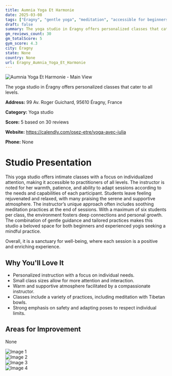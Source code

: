 ```yaml
---
title: Aumnia Yoga Et Harmonie
date: 2025-03-08
tags: ["Éragny", "gentle yoga", "meditation", "accessible for beginners", "intimate atmosphere", "personalized instruction", "Éragny"]  
draft: false
summary: The yoga studio in Éragny offers personalized classes that cater to all levels.
gm_reviews_count: 30
gm_totalScore: 5
gym_score: 4.3
city: Éragny
state: None
country: None
url: Éragny_Aumnia_Yoga_Et_Harmonie
---
```


<div className="aspect-[16/9] relative my-8">
  <img 
    src="https://lh5.googleusercontent.com/p/AF1QipMKk-0L22OJTRC-i8GttSO7xPlX3edK8j-IO1qy=w1920-h1080-k-no"
    alt="Aumnia Yoga Et Harmonie - Main View"
    className="object-cover absolute inset-0 w-full h-full rounded-lg"
  />
</div>

The yoga studio in Éragny offers personalized classes that cater to all levels.

**Address:** 99 Av. Roger Guichard, 95610 Éragny, France

**Category:** Yoga studio

**Score:** 5 based on 30 reviews

**Website:** https://calendly.com/osez-etre/yoga-avec-iulia

**Phone:** None

# Studio Presentation

This yoga studio offers intimate classes with a focus on individualized attention, making it accessible to practitioners of all levels. The instructor is noted for her warmth, patience, and ability to adapt sessions according to the needs and capabilities of each participant. Students leave feeling rejuvenated and relaxed, with many praising the serene and supportive atmosphere. The instructor’s unique approach often includes soothing meditation practices at the end of sessions. With a maximum of six students per class, the environment fosters deep connections and personal growth. The combination of gentle guidance and tailored practices makes this studio a beloved space for both beginners and experienced yogis seeking a mindful practice.

Overall, it is a sanctuary for well-being, where each session is a positive and enriching experience.

## Why You'll Love It

- Personalized instruction with a focus on individual needs.
- Small class sizes allow for more attention and interaction.
- Warm and supportive atmosphere facilitated by a compassionate instructor.
- Classes include a variety of practices, including meditation with Tibetan bowls.
- Strong emphasis on safety and adapting poses to respect individual limits.

## Areas for Improvement

None

<div className="grid grid-cols-1 xl:grid-cols-2 gap-4 my-8">
<div className="aspect-[4/3] relative"><img src="https://lh5.googleusercontent.com/p/AF1QipP3fQbIvSS-TpfUh87h8nJbqOWr5OX4pKD_WE00=w1920-h1080-k-no" alt="Image 1" className="object-cover absolute inset-0 w-full h-full rounded-lg" /></div>
<div className="aspect-[4/3] relative"><img src="https://lh5.googleusercontent.com/p/AF1QipM_2YNW6e5qCdYexBe46zhTSIUYRxWRzGdw-5ia=w1920-h1080-k-no" alt="Image 2" className="object-cover absolute inset-0 w-full h-full rounded-lg" /></div>
<div className="aspect-[4/3] relative"><img src="https://lh5.googleusercontent.com/p/AF1QipNjpiM1i2wf_943rRrwjQsm5dC7nVa-3M-J9O2_=w1920-h1080-k-no" alt="Image 3" className="object-cover absolute inset-0 w-full h-full rounded-lg" /></div>
<div className="aspect-[4/3] relative"><img src="https://lh5.googleusercontent.com/p/AF1QipM2YAO6RVy0SpFEKDPaeGAAXyNMyfqYGMr1iMLC=w1920-h1080-k-no" alt="Image 4" className="object-cover absolute inset-0 w-full h-full rounded-lg" /></div>
</div>